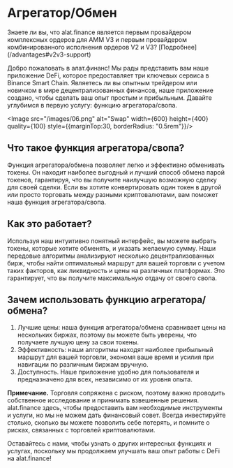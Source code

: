 
# Агрегатор/Обмен

<Callout>
Знаете ли вы, что alat.finance является первым провайдером комплексных ордеров для AMM V3 и первым провайдером комбинированного исполнения ордеров V2 и V3? [Подробнее](/advantages#v2v3-support)
</Callout>

Добро пожаловать в алат.финанс! Мы рады представить вам наше приложение DeFi, которое предоставляет три ключевых сервиса в Binance Smart Chain. Являетесь ли вы опытным трейдером или новичком в мире децентрализованных финансов, наше приложение создано, чтобы сделать ваш опыт простым и прибыльным. Давайте углубимся в первую услугу: функцию агрегатора/свопа.

<Image src="/images/06.png" alt="Swap" width={600} height={400} quality={100} style={{marginTop:30, borderRadius: "0.5rem"}}/>

## Что такое функция агрегатора/свопа?
Функция агрегатора/обмена позволяет легко и эффективно обменивать токены. Он находит наиболее выгодный и лучший способ обмена парой токенов, гарантируя, что вы получите наилучшую возможную сделку для своей сделки. Если вы хотите конвертировать один токен в другой или просто торговать между разными криптовалютами, вам поможет наша функция агрегатора/свопа.

## Как это работает?
Используя наш интуитивно понятный интерфейс, вы можете выбрать токены, которые хотите обменять, и указать желаемую сумму. Наши передовые алгоритмы анализируют несколько децентрализованных бирж, чтобы найти оптимальный маршрут для вашей торговли с учетом таких факторов, как ликвидность и цены на различных платформах. Это гарантирует, что вы получите максимальную отдачу от своего свопа.

## Зачем использовать функцию агрегатора/обмена?
1. Лучшие цены: наша функция агрегатора/обмена сравнивает цены на нескольких биржах, поэтому вы можете быть уверены, что получаете лучшую цену за свои токены.
2. Эффективность: наши алгоритмы находят наиболее прибыльный маршрут для вашей торговли, экономя ваше время и усилия при навигации по различным биржам вручную.
3. Доступность. Наше приложение удобно для пользователя и предназначено для всех, независимо от их уровня опыта.


**Примечание.** Торговля сопряжена с риском, поэтому важно проводить собственное исследование и принимать взвешенные решения. alat.finance здесь, чтобы предоставить вам необходимые инструменты и услуги, но мы не можем дать финансовый совет. Всегда инвестируйте столько, сколько вы можете позволить себе потерять, и помните о рисках, связанных с торговлей криптовалютами.

Оставайтесь с нами, чтобы узнать о других интересных функциях и услугах, поскольку мы продолжаем улучшать ваш опыт работы с DeFi на alat.finance!
